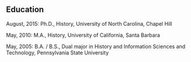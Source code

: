 ## Education  
August, 2015: Ph.D., History, University of North Carolina, Chapel Hill

May, 2010: M.A., History, University of California, Santa Barbara

May, 2005: B.A. / B.S., Dual major in History and Information Sciences and Technology, Pennsylvania State University